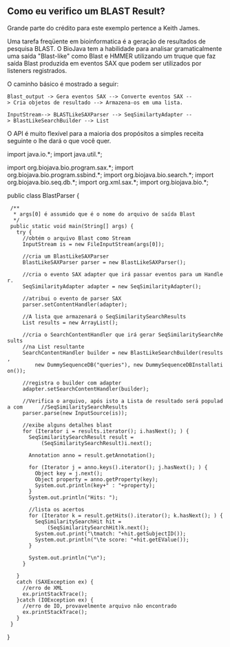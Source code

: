 == Como eu verifico um BLAST Result? ==
Grande parte do crédito para este exemplo pertence a Keith James.

Uma tarefa freqüente em bioinformatica é a geração de resultados de pesquisa BLAST. O BioJava tem a habilidade para analisar gramaticalmente uma saída "Blast-like" como Blast e HMMER utilizando um truque que faz saída Blast produzida em eventos SAX que podem ser utilizados por listeners registrados.

O caminho básico é mostrado a seguir:

 Blast_output -> Gera eventos SAX --> Converte eventos SAX --> Cria objetos de resultado --> Armazena-os em uma lista.

 InputStream--> BLASTLikeSAXParser --> SeqSimilartyAdapter --> BlastLikeSearchBuilder --> List

O API é muito flexível para a maioria dos propósitos a simples receita seguinte o lhe dará o que você quer.

<java>
import java.io.*;
import java.util.*;

import org.biojava.bio.program.sax.*;
import org.biojava.bio.program.ssbind.*;
import org.biojava.bio.search.*;
import org.biojava.bio.seq.db.*;
import org.xml.sax.*;
import org.biojava.bio.*;

public class BlastParser {
  /**
   * args[0] é assumido que é o nome do arquivo de saída Blast
   */
  public static void main(String[] args) {
    try {
      //obtém o arquivo Blast como Stream
      InputStream is = new FileInputStream(args[0]);

      //cria um BlastLikeSAXParser
      BlastLikeSAXParser parser = new BlastLikeSAXParser();

      //cria o evento SAX adapter que irá passar eventos para um Handler.
      SeqSimilarityAdapter adapter = new SeqSimilarityAdapter();

      //atribui o evento de parser SAX
      parser.setContentHandler(adapter);

      //A lista que armazenará o SeqSimilaritySearchResults
      List results = new ArrayList();

      //cria o SearchContentHandler que irá gerar SeqSimilaritySearchResults
      //na List resultante
      SearchContentHandler builder = new BlastLikeSearchBuilder(results,
          new DummySequenceDB("queries"), new DummySequenceDBInstallation());

      //registra o builder com adapter
      adapter.setSearchContentHandler(builder);

      //Verifica o arquivo, após isto a Lista de resultado será populada com      //SeqSimilaritySearchResults
      parser.parse(new InputSource(is));

      //exibe alguns detalhes blast 
      for (Iterator i = results.iterator(); i.hasNext(); ) {
        SeqSimilaritySearchResult result =
            (SeqSimilaritySearchResult)i.next();

        Annotation anno = result.getAnnotation();

        for (Iterator j = anno.keys().iterator(); j.hasNext(); ) {
          Object key = j.next();
          Object property = anno.getProperty(key);
          System.out.println(key+" : "+property);
        }
        System.out.println("Hits: ");

        //lista os acertos
        for (Iterator k = result.getHits().iterator(); k.hasNext(); ) {
          SeqSimilaritySearchHit hit =
              (SeqSimilaritySearchHit)k.next();
          System.out.print("\tmatch: "+hit.getSubjectID());
          System.out.println("\te score: "+hit.getEValue());
        }

        System.out.println("\n");
      }

    }
    catch (SAXException ex) {
      //erro de XML
      ex.printStackTrace();
    }catch (IOException ex) {
      //erro de IO, provavelmente arquivo não encontrado
      ex.printStackTrace();
    }
  }
}
</java>